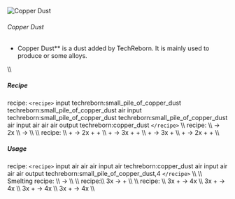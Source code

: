 ![Copper Dust](/mods/techreborn/copper_dust.png)

###### Copper Dust

- Copper Dust** is a dust added by TechReborn. It is mainly used
        to produce
        <Mcitem id="techreborn:copper_ingot"/> or
        some alloys.

\\\\

##### Recipe

<Mcitem id="minecraft:crafting_table"/> recipe:
`<recipe>` input techreborn:small_pile_of_copper_dust
techreborn:small_pile_of_copper_dust air input
techreborn:small_pile_of_copper_dust
techreborn:small_pile_of_copper_dust air input air air air output
techreborn:copper_dust `</recipe>` \\\\
<Mcitem id="techreborn:grinder"/> recipe: \\\\
<Mcitem id="techreborn:copper_ore"/> -\>
2x<Mcitem id="techreborn:copper_dust"/> \\\\
<Mcitem id="techreborn:copper_ingot"/> -\>
<Mcitem id="techreborn:copper_dust"/> \\\\ \\\\
<Mcitem id="techreborn:industrial_grinder"/> recipe:
\\\\ <Mcitem id="techreborn:copper_ore"/> +
<Mcitem id="techreborn:water_cell"/> -\>
2x<Mcitem id="techreborn:copper_dust"/> +
<Mcitem id="techreborn:small_pile_of_gold_dust"/> +
<Mcitem id="techreborn:small_pile_of_nickel_dust"/>
\\\\ <Mcitem id="techreborn:copper_ore"/> +
<Mcitem id="techreborn:sodiumpersulfate_cell"/> -\>
3x<Mcitem id="techreborn:copper_dust"/> +
<Mcitem id="techreborn:small_pile_of_gold_dust"/> +
<Mcitem id="techreborn:small_pile_of_nickel_dust"/>
\\\\ <Mcitem id="techreborn:copper_ore"/> +
<Mcitem id="techreborn:mercury_cell"/> -\>
3x<Mcitem id="techreborn:copper_dust"/> +
<Mcitem id="techreborn:gold_dust"/> \\\\
<Mcitem id="minecraft:gold_ore"/> +
<Mcitem id="techreborn:sodiumpersulfate_cell"/> -\>
2x<Mcitem id="techreborn:gold_dust"/> +
<Mcitem id="techreborn:copper_dust"/> +
<Mcitem id="techreborn:small_pile_of_nickel_dust"/>
\\\\

##### Usage

<Mcitem id="minecraft:crafting_table"/> recipe:
`<recipe>` input air air air input air techreborn:copper_dust air
input air air air output techreborn:small_pile_of_copper_dust,4
`</recipe>` \\\\ \\\\ Smelting recipe: \\\\
<Mcitem id="techreborn:copper_dust"/> -\>
<Mcitem id="techreborn:copper_ingot"/> \\\\ \\\\
<Mcitem id="techreborn:industrial_centrifuge"/>
recipe:\\\\ 3x<Mcitem id="techreborn:copper_dust"/>
-\>
<Mcitem id="techreborn:small_pile_of_gold_dust"/> +
<Mcitem id="techreborn:small_pile_of_nickel_dust"/>
\\\\ \\\\ <Mcitem id="techreborn:alloy_smelter"/>
recipe: \\\\
3x<Mcitem id="techreborn:copper_dust"/> +
<Mcitem id="techreborn:tin_dust"/> -\>
4x<Mcitem id="techreborn:bronze_ingot"/> \\\\
3x<Mcitem id="techreborn:copper_dust"/> +
<Mcitem id="techreborn:tin_ingot"/> -\>
4x<Mcitem id="techreborn:bronze_ingot"/> \\\\
3x<Mcitem id="techreborn:copper_dust"/> +
<Mcitem id="techreborn:zinc_dust"/> -\>
4x<Mcitem id="techreborn:brass_ingot"/> \\\\
3x<Mcitem id="techreborn:copper_dust"/> +
<Mcitem id="techreborn:zinc_ingot"/> -\>
4x<Mcitem id="techreborn:brass_ingot"/> \\\\
